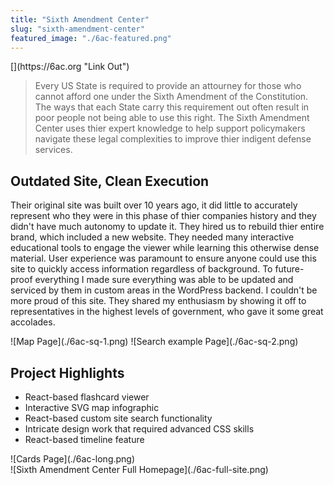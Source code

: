 ```yaml
---
title: "Sixth Amendment Center"
slug: "sixth-amendment-center"
featured_image: "./6ac-featured.png"
---
```


<div className="intro-link">
    [<i className="fa-solid fa-square-arrow-up-right"></i>](https://6ac.org "Link Out")
</div>

> Every US State is required to provide an attourney for those who cannot afford one under the Sixth Amendment of the Constitution. The ways that each State carry this requirement out often result in poor people not being able to use this right. The Sixth Amendment Center uses thier expert knowledge to help support policymakers navigate these legal complexities to improve thier indigent defense services.

## Outdated Site, Clean Execution
Their original site was built over 10 years ago, it did little to accurately represent who they were in this phase of thier companies history and they didn't have much autonomy to update it. They hired us to rebuild thier entire brand, which included a new website.  They needed many interactive educational tools to engage the viewer while learning this otherwise dense material. User experience was paramount to ensure anyone could use this site to quickly access information regardless of background. To future-proof everything I made sure everything was able to be updated and serviced by them in custom areas in the WordPress backend. I couldn't be more proud of this site. They shared my enthusiasm by showing it off to representatives in the highest levels of government, who gave it some great accolades.

<div className="img--2-up">
    ![Map Page](./6ac-sq-1.png)
    ![Search example Page](./6ac-sq-2.png)
</div>

## Project Highlights
- React-based flashcard viewer
- Interactive SVG map infographic
- React-based custom site search functionality
- Intricate design work that required advanced CSS skills
- React-based timeline feature

<div className="img--1-up">
    ![Cards Page](./6ac-long.png)
</div>

<div className="img--1-up">
    ![Sixth Amendment Center Full Homepage](./6ac-full-site.png)
</div>
